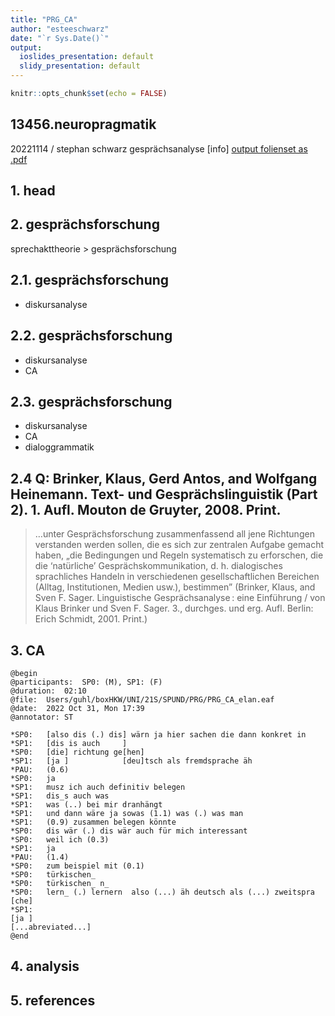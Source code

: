 ```yaml
---
title: "PRG_CA"
author: "esteeschwarz"
date: "`r Sys.Date()`"
output:
  ioslides_presentation: default
  slidy_presentation: default
---
```


```r
knitr::opts_chunk$set(echo = FALSE)
```
## 13456.neuropragmatik
20221114 / stephan schwarz
gesprächsanalyse
[info]
[output folienset as .pdf](https://school.dh-index.org/public/pr/2022-11-14/?print-pdf)

## 1.     head

## 2.     gesprächsforschung
sprechakttheorie > gesprächsforschung

## 2.1.   gesprächsforschung
- diskursanalyse

## 2.2.   gesprächsforschung
- diskursanalyse
- CA

## 2.3.   gesprächsforschung
- diskursanalyse
- CA
- dialoggrammatik

## 2.4 Q: Brinker, Klaus, Gerd Antos, and Wolfgang Heinemann. Text- und Gesprächslinguistik (Part 2). 1. Aufl. Mouton de Gruyter, 2008. Print.
> ...unter Gesprächsforschung zusammenfassend all jene Richtungen verstanden
werden sollen, die es sich zur zentralen Aufgabe gemacht haben, „die Bedingungen und Regeln systematisch zu erforschen, die die ‘natürliche’ Gesprächskommunikation, d. h. dialogisches sprachliches Handeln in verschiedenen gesellschaftlichen Bereichen (Alltag, Institutionen, Medien usw.), bestimmen" (Brinker, Klaus, and Sven F. Sager. Linguistische Gesprächsanalyse : eine Einführung / von Klaus Brinker und Sven F. Sager. 3., durchges. und erg. Aufl. Berlin: Erich Schmidt, 2001. Print.)

## 3.     CA
```{}
@begin
@participants:  SP0: (M), SP1: (F)
@duration:  02:10
@file:  Users/guhl/boxHKW/UNI/21S/SPUND/PRG/PRG_CA_elan.eaf
@date:  2022 Oct 31, Mon 17:39
@annotator: ST

*SP0:	[also dis (.) dis] wärn ja hier sachen die dann konkret in
*SP1:	[dis is auch     ]
*SP0:	[die] richtung ge[hen]
*SP1:	[ja ]            [deu]tsch als fremdsprache äh
*PAU:	(0.6)
*SP0:	ja
*SP1:	musz ich auch definitiv belegen
*SP1:	dis_s auch was
*SP1:	was (..) bei mir dranhängt
*SP1:	und dann wäre ja sowas (1.1) was (.) was man
*SP1:	(0.9) zusammen belegen könnte
*SP0:	dis wär (.) dis wär auch für mich interessant 
*SP0:	weil ich (0.3)
*SP1:	ja
*PAU:	(1.4)
*SP0:	zum beispiel mit (0.1) 
*SP0:	türkischen_  
*SP0:	türkischen_ n_
*SP0:	lern_ (.) lernern  also (...) äh deutsch als (...) zweitspra [che]
*SP1:	                                                             [ja ]
[...abreviated...]
@end
```

## 4.     analysis

## 5.     references
